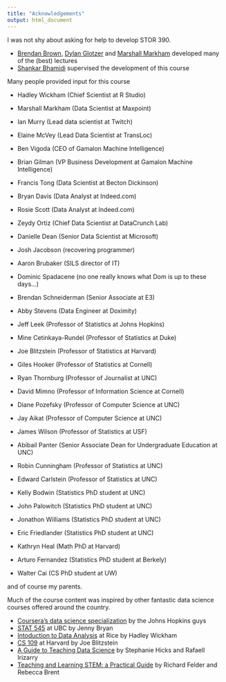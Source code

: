 ```yaml
---
title: "Acknowledgements"
output: html_document
---
```


I was not shy about asking for help to develop STOR 390. 

- [Brendan Brown](http://stat-or-old.oasis.unc.edu/people/graduate-students/brendan-brown), [Dylan Glotzer](http://stat-or-old.oasis.unc.edu/people/graduate-students/dylan-glotzer) and [Marshall Markham](https://www.linkedin.com/in/marshall-markham-840ab24a) developed many of the (best) lectures
- [Shankar Bhamidi](http://shankarbhamidi.web.unc.edu/) supervised the development of this course

Many people provided input for this course

- Hadley Wickham (Chief Scientist at R Studio)
- Marshall Markham (Data Scientist at Maxpoint)
- Ian Murry (Lead data scientist at Twitch)
- Elaine McVey (Lead Data Scientist at TransLoc)
- Ben Vigoda (CEO of Gamalon Machine Intelligence)
- Brian Gilman (VP Business Development at Gamalon Machine Intelligence)
- Francis Tong (Data Scientist at Becton Dickinson)
- Bryan Davis (Data Analyst at Indeed.com)
- Rosie Scott (Data Analyst at Indeed.com)
- Zeydy Ortiz (Chief Data Scientist at DataCrunch Lab)
- Danielle Dean (Senior Data Scientist at Microsoft)
- Josh Jacobson (recovering programmer)
- Aaron Brubaker (SILS director of IT)
- Dominic Spadacene (no one really knows what Dom is up to these days...)
- Brendan Schneiderman (Senior Associate at E3)
- Abby Stevens (Data Engineer at Doximity)

- Jeff Leek (Professor of Statistics at Johns Hopkins)
- Mine Cetinkaya-Rundel (Professor of Statistics at Duke)
- Joe Blitzstein (Professor of Statistics at Harvard)
- Giles Hooker (Professor of Statistics at Cornell)
- Ryan Thornburg (Professor of Journalist at UNC)
- David Mimno (Professor of Information Science at Cornell)
- Diane Pozefsky (Professor of Computer Science at UNC)
- Jay Aikat (Professor of Computer Science at UNC)
- James Wilson (Professor of Statistics at USF)
- Abibail Panter (Senior Associate Dean for Undergraduate Education at UNC)
- Robin Cunningham (Professor of Statistics at UNC)
- Edward Carlstein (Professor of Statistics at UNC)

- Kelly Bodwin (Statistics PhD student at UNC)
- John Palowitch (Statistics PhD student at UNC)
- Jonathon Williams (Statistics PhD student at UNC)
- Eric Friedlander (Statistics PhD student at UNC)
- Kathryn Heal (Math PhD at Harvard)
- Arturo Fernandez (Statistics PhD student at Berkely)
- Walter Cai (CS PhD student at UW)

 and of course my parents.
 
 Much of the course content was inspired by other fantastic data science courses offered around the country.
 
 - [Coursera's data science specialization](https://www.coursera.org/specializations/jhu-data-science) by the Johns Hopkins guys
 - [STAT 545](http://stat545.com/) at UBC by Jenny Bryan
 - [Intoduction to Data Analysis](http://stat405.had.co.nz/) at Rice by Hadley Wickham
 - [CS 109](http://cs109.github.io/2015/) at Harvard by Joe Blitzstein
 - [A Guide to Teaching Data Science](https://arxiv.org/pdf/1612.07140v1.pdf) by Stephanie Hicks and Rafaell Irizarry
 - [Teaching and Learning STEM: a Practical Guide](http://www.wiley.com/WileyCDA/WileyTitle/productCd-1118925815.html) by Richard Felder and Rebecca Brent
 